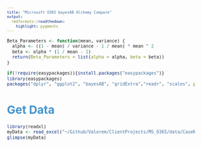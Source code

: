 ```yaml
---
title: "Microsoft O365 bayesAB Alchemy Compare"
output:
  rmdformats::readthedown:
    highlight: pygments
---
```


<style type="text/css">
p{ /* Normal  */
   font-size: 12px;
}
body{ /* Normal  */
   font-size: 12px;
}
td {  /* Table  */
   font-size: 10px;
}
h1 { /* Header 1 */
 font-size: 26px;
 color: #4294ce;
}
h2 { /* Header 2 */
 font-size: 22px;
}
h3 { /* Header 3 */
 font-size: 18px;
}
code.r{ /* Code block */
  font-size: 10px;
}
pre { /* Code block */
  font-size: 10px
}
#table-of-contents h2 {
background-color: #4294ce;
}
#table-of-contents{
background: #688FAD;
}
#nav-top span.glyphicon{
color: #4294ce;
}
#postamble{
background: #4294ce;
border-top: ;
}
</style>

```r
Beta_Parameters <- function(mean, variance) {
  alpha <- ((1 - mean) / variance - 1 / mean) * mean ^ 2
  beta <- alpha * (1 / mean - 1)
  return(Beta_Parameters = list(alpha = alpha, beta = beta))
}
```

```r
if(!require(easypackages)){install.packages("easypackages")}
library(easypackages)
packages("dplyr", "ggplot2", "bayesAB", "gridExtra","readr", "scales", prompt = FALSE)
```

#  Get Data

```r
library(readxl)
myData <- read_excel("~/Github/Valorem/ClientProjects/MS_O365/data/CaseNotesSearchABHistorical_Dec13.xlsx")
glimpse(myData)
```


